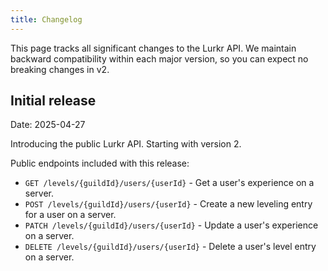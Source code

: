 ```yaml
---
title: Changelog
---
```


This page tracks all significant changes to the Lurkr API. We maintain backward compatibility within each major version, so you can expect no breaking changes in v2.

## Initial release

Date: 2025-04-27

Introducing the public Lurkr API. Starting with version 2.

Public endpoints included with this release:

- `GET /levels/{guildId}/users/{userId}` - Get a user's experience on a server.
- `POST /levels/{guildId}/users/{userId}` - Create a new leveling entry for a user on a server.
- `PATCH /levels/{guildId}/users/{userId}` - Update a user's experience on a server.
- `DELETE /levels/{guildId}/users/{userId}` - Delete a user's level entry on a server.
